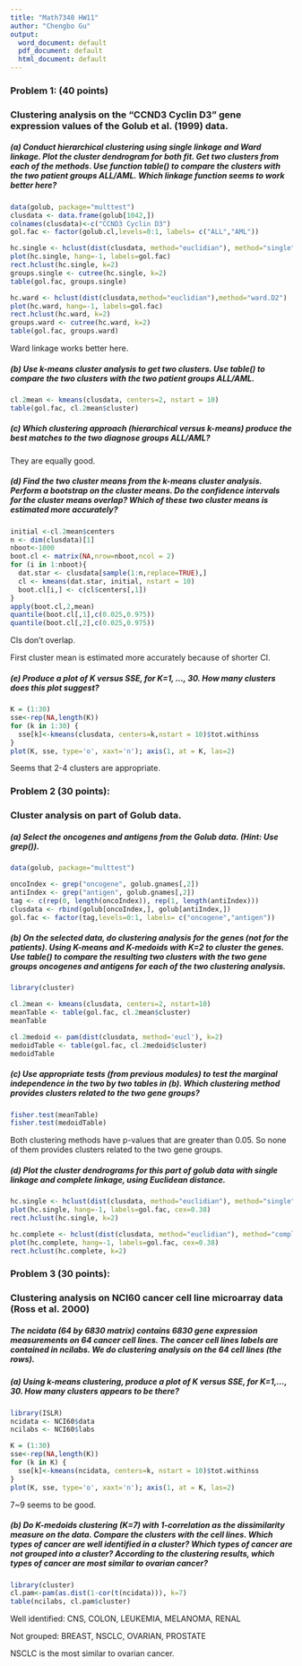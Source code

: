 ```yaml
---
title: "Math7340 HW11"
author: "Chengbo Gu"
output:
  word_document: default
  pdf_document: default
  html_document: default
---
```


### Problem 1: (40 points)
### Clustering analysis on the "CCND3 Cyclin D3" gene expression values of the Golub et al. (1999) data.
##### (a) Conduct hierarchical clustering using single linkage and Ward linkage. Plot the cluster dendrogram for both fit. Get two clusters from each of the methods. Use function table() to compare the clusters with the two patient groups ALL/AML. Which linkage function seems to work better here?

```r
data(golub, package="multtest")
clusdata <- data.frame(golub[1042,])
colnames(clusdata)<-c("CCND3 Cyclin D3")
gol.fac <- factor(golub.cl,levels=0:1, labels= c("ALL","AML"))

hc.single <- hclust(dist(clusdata, method="euclidian"), method="single")
plot(hc.single, hang=-1, labels=gol.fac)
rect.hclust(hc.single, k=2)
groups.single <- cutree(hc.single, k=2)
table(gol.fac, groups.single)

hc.ward <- hclust(dist(clusdata,method="euclidian"),method="ward.D2")  
plot(hc.ward, hang=-1, labels=gol.fac)
rect.hclust(hc.ward, k=2)
groups.ward <- cutree(hc.ward, k=2)
table(gol.fac, groups.ward)
```

Ward linkage works better here.


##### (b) Use k-means cluster analysis to get two clusters. Use table() to compare the two clusters with the two patient groups ALL/AML.
```r
cl.2mean <- kmeans(clusdata, centers=2, nstart = 10)
table(gol.fac, cl.2mean$cluster)
```

##### (c) Which clustering approach (hierarchical versus k-means) produce the best matches to the two diagnose groups ALL/AML?

They are equally good.

##### (d) Find the two cluster means from the k-means cluster analysis. Perform a bootstrap on the cluster means. Do the confidence intervals for the cluster means overlap? Which of these two cluster means is estimated more accurately?
```r
initial <-cl.2mean$centers
n <- dim(clusdata)[1]
nboot<-1000
boot.cl <- matrix(NA,nrow=nboot,ncol = 2)
for (i in 1:nboot){ 
  dat.star <- clusdata[sample(1:n,replace=TRUE),]
  cl <- kmeans(dat.star, initial, nstart = 10)
  boot.cl[i,] <- c(cl$centers[,1])
}
apply(boot.cl,2,mean)
quantile(boot.cl[,1],c(0.025,0.975))
quantile(boot.cl[,2],c(0.025,0.975))
```
CIs don't overlap. 

First cluster mean is estimated more accurately because of shorter CI.

##### (e) Produce a plot of K versus SSE, for K=1, …, 30. How many clusters does this plot suggest?
```r
K = (1:30)
sse<-rep(NA,length(K)) 
for (k in 1:30) { 
  sse[k]<-kmeans(clusdata, centers=k,nstart = 10)$tot.withinss 
} 
plot(K, sse, type='o', xaxt='n'); axis(1, at = K, las=2)
```

Seems that 2-4 clusters are appropriate.


### Problem 2 (30 points):
### Cluster analysis on part of Golub data.
##### (a) Select the oncogenes and antigens from the Golub data. (Hint: Use grep()).
```r
data(golub, package="multtest")

oncoIndex <- grep("oncogene", golub.gnames[,2])
antiIndex <- grep("antigen", golub.gnames[,2])
tag <- c(rep(0, length(oncoIndex)), rep(1, length(antiIndex)))
clusdata <- rbind(golub[oncoIndex,], golub[antiIndex,])
gol.fac <- factor(tag,levels=0:1, labels= c("oncogene","antigen"))
```


##### (b) On the selected data, do clustering analysis for the genes (not for the patients). Using K-means and K-medoids with K=2 to cluster the genes. Use table() to compare the resulting two clusters with the two gene groups oncogenes and antigens for each of the two clustering analysis.
```r
library(cluster)
```
```r
cl.2mean <- kmeans(clusdata, centers=2, nstart=10)
meanTable <- table(gol.fac, cl.2mean$cluster)
meanTable

cl.2medoid <- pam(dist(clusdata, method='eucl'), k=2)
medoidTable <- table(gol.fac, cl.2medoid$cluster)
medoidTable
```

##### (c) Use appropriate tests (from previous modules) to test the marginal independence in the two by two tables in (b). Which clustering method provides clusters related to the two gene groups?
```r
fisher.test(meanTable)
fisher.test(medoidTable)
```

Both clustering methods have p-values that are greater than 0.05. So none of them provides clusters related to the two gene groups.

##### (d) Plot the cluster dendrograms for this part of golub data with single linkage and complete linkage, using Euclidean distance.
```r
hc.single <- hclust(dist(clusdata, method="euclidian"), method="single")
plot(hc.single, hang=-1, labels=gol.fac, cex=0.38)
rect.hclust(hc.single, k=2)

hc.complete <- hclust(dist(clusdata, method="euclidian"), method="complete")
plot(hc.complete, hang=-1, labels=gol.fac, cex=0.38)
rect.hclust(hc.complete, k=2)
```

### Problem 3 (30 points):
### Clustering analysis on NCI60 cancer cell line microarray data (Ross et al. 2000)
##### The ncidata (64 by 6830 matrix) contains 6830 gene expression measurements on 64 cancer cell lines. The cancer cell lines labels are contained in ncilabs. We do clustering analysis on the 64 cell lines (the rows).

##### (a) Using k-means clustering, produce a plot of K versus SSE, for K=1,…, 30. How many clusters appears to be there?

```r
library(ISLR)
ncidata <- NCI60$data
ncilabs <- NCI60$labs
```
```r
K = (1:30)
sse<-rep(NA,length(K)) 
for (k in K) { 
  sse[k]<-kmeans(ncidata, centers=k, nstart = 10)$tot.withinss 
} 
plot(K, sse, type='o', xaxt='n'); axis(1, at = K, las=2)
```

7~9 seems to be good.


##### (b) Do K-medoids clustering (K=7) with 1-correlation as the dissimilarity measure on the data. Compare the clusters with the cell lines. Which types of cancer are well identified in a cluster? Which types of cancer are not grouped into a cluster? According to the clustering results, which types of cancer are most similar to ovarian cancer?
```r
library(cluster)
cl.pam<-pam(as.dist(1-cor(t(ncidata))), k=7)
table(ncilabs, cl.pam$cluster)
```

Well identified: CNS, COLON, LEUKEMIA, MELANOMA, RENAL

Not grouped: BREAST, NSCLC, OVARIAN, PROSTATE

NSCLC is the most similar to ovarian cancer.
